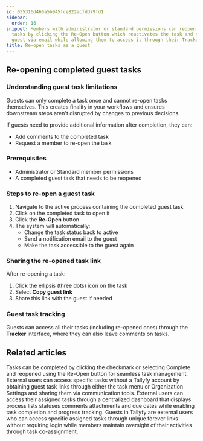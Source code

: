 ```yaml
---
id: 055316d466a5b945fce822acfdd79fd1
sidebar:
  order: 16
snippet: Members with administrator or standard permissions can reopen completed guest
  tasks by clicking the Re-Open button which reactivates the task and notifies the
  guest via email while allowing them to access it through their Tracker interface.
title: Re-open tasks as a guest
---
```


## Re-opening completed guest tasks

### Understanding guest task limitations

Guests can only complete a task once and cannot re-open tasks themselves. This creates finality in your workflows and ensures downstream steps aren't disrupted by changes to previous decisions.

If guests need to provide additional information after completion, they can:
- Add comments to the completed task
- Request a member to re-open the task

### Prerequisites
- Administrator or Standard member permissions
- A completed guest task that needs to be reopened

### Steps to re-open a guest task

1. Navigate to the active process containing the completed guest task
2. Click on the completed task to open it
3. Click the **Re-Open** button
4. The system will automatically:
   - Change the task status back to active
   - Send a notification email to the guest
   - Make the task accessible to the guest again

### Sharing the re-opened task link

After re-opening a task:

1. Click the ellipsis (three dots) icon on the task
2. Select **Copy guest link**
3. Share this link with the guest if needed

### Guest task tracking

Guests can access all their tasks (including re-opened ones) through the **Tracker** interface, where they can also leave comments on tasks.

<lite-vimeo videoid="333173184"></lite-vimeo>


## Related articles
<CardGrid>
<LinkTitleCard header="<b>Tasks > Complete or reopen tasks</b>" href="/products/pro/tracking-and-tasks/tasks/how-can-i-complete-or-reopen-tasks-in-tallyfy/" > Tasks can be completed by clicking the checkmark or selecting Complete and reopened using the Re-Open button for seamless task management. </LinkTitleCard>
<LinkTitleCard header="<b>Guests > Get a guest's unique link</b>" href="/products/pro/documenting/guests/how-to-find-a-guest-task-link-in-tallyfy/" > External users can access specific tasks without a Tallyfy account by obtaining guest task links through either the task menu or Organization Settings and sharing them via communication tools. </LinkTitleCard>
<LinkTitleCard header="<b>Guests > The guest view</b>" href="/products/pro/documenting/guests/how-can-guests-monitor-their-processes-on-tallyfy/" > External users can access their assigned tasks through a centralized dashboard that displays process lists statuses comments attachments and due dates while enabling task completion and progress tracking. </LinkTitleCard>
<LinkTitleCard header="<b>Documenting > Guests</b>" href="/products/pro/documenting/guests/" > Guests in Tallyfy are external users who can access specific assigned tasks through unique forever links without requiring login while members maintain oversight of their activities through task co-assignment. </LinkTitleCard>
</CardGrid>